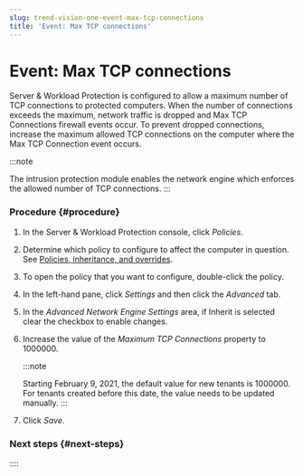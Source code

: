 ```yaml
---
slug: trend-vision-one-event-max-tcp-connections
title: 'Event: Max TCP connections'
---
```

# Event: Max TCP connections

Server & Workload Protection is configured to allow a maximum number of TCP connections to protected computers. When the number of connections exceeds the maximum, network traffic is dropped and Max TCP Connections firewall events occur. To prevent dropped connections, increase the maximum allowed TCP connections on the computer where the Max TCP Connection event occurs.

:::note

The intrusion protection module enables the network engine which enforces the allowed number of TCP connections.
:::

### Procedure {#procedure}

1.  In the Server & Workload Protection console, click *Policies*.

2.  Determine which policy to configure to affect the computer in question. See [Policies, inheritance, and overrides](policies-inheritance-overrides.mdx).

3.  To open the policy that you want to configure, double-click the policy.

4.  In the left-hand pane, click *Settings* and then click the *Advanced* tab.

5.  In the *Advanced Network Engine Settings* area, if Inherit is selected clear the checkbox to enable changes.

6.  Increase the value of the *Maximum TCP Connections* property to 1000000.

    :::note

    Starting February 9, 2021, the default value for new tenants is 1000000. For tenants created before this date, the value needs to be updated manually.
    :::

7.  Click *Save*.

### Next steps {#next-steps}
::::
